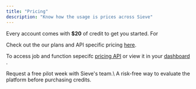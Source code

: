 ```yaml
---
title: "Pricing"
description: "Know how the usage is prices across Sieve"
---
```


Every account comes with **\$20** of credit to get you started. For 

Check out the our plans and API specific pricing [here](https://www.sievedata.com/pricing).

To access job and function sepecifc [pricing API](reference-v2/api/get-total-usage) or view it in your [dashboard ](https://www.sievedata.com/dashboard/usage).

<Card title="Evaluating Sieve for production?" icon="server" iconType="duotone" color="#7240ff" href="https://cal.com/team/sieve/sieve-pilot?overlayCalendar=true">
  Request a free pilot week with Sieve's team.\
  A risk-free way to evaluate the platform before purchasing credits.
</Card>